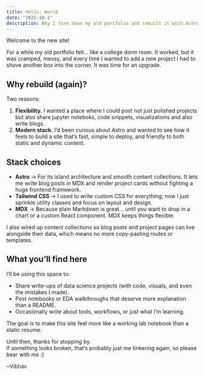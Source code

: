 ```yaml
---
title: Hello, World
date: "2025-10-1"
description: Why I tore down my old portfolio and rebuilt it with Astro, Tailwind, and MDX.
---
```


Welcome to the new site!  

For a while my old portfolio felt… like a college dorm room. It worked, but it was cramped, messy, and every time I wanted to add a new project I had to shove another box into the corner. It was time for an upgrade.

## Why rebuild (again)?

Two reasons:

1. **Flexibility.** I wanted a place where I could post not just polished projects but also share jupyter noteboks, code snippets, visualizations and also write blogs.
2. **Modern stack.** I’d been curious about Astro and wanted to see how it feels to build a site that’s fast, simple to deploy, and friendly to both static and dynamic content.

## Stack choices 

- **Astro** -> For its island architecture and smooth content collections. It lets me write blog posts in MDX and render project cards without fighting a huge frontend framework.
- **Tailwind CSS** -> I used to write custom CSS for everything; now I just sprinkle utility classes and focus on layout and design.
- **MDX** -> Because plain Markdown is great… until you want to drop in a chart or a custom React component. MDX keeps things flexible.

I also wired up content collections so blog posts and project pages can live alongside their data, which means no more copy-pasting routes or templates.

## What you’ll find here

I’ll be using this space to:
- Share write-ups of data science projects (with code, visuals, and even the mistakes I made).
- Post notebooks or EDA walkthroughs that deserve more explanation than a README.
- Occasionally write about tools, workflows, or just what I’m learning.

The goal is to make this site feel more like a working lab notebook than a static resume.

Until then, thanks for stopping by.  
If something looks broken, that’s probably just me tinkering again, so please bear with me :)

~Vibhav

